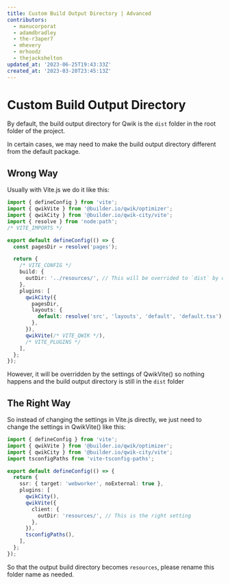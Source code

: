```yaml
---
title: Custom Build Output Directory | Advanced
contributors:
  - manucorporat
  - adamdbradley
  - the-r3aper7
  - mhevery
  - mrhoodz
  - thejackshelton
updated_at: '2023-06-25T19:43:33Z'
created_at: '2023-03-20T23:45:13Z'
---
```


# Custom Build Output Directory

By default, the build output directory for Qwik is the `dist` folder in the root folder of the project.

In certain cases, we may need to make the build output directory different from the default package.

## Wrong Way

Usually with Vite.js we do it like this:

```ts title="vite.config.mts"
import { defineConfig } from 'vite';
import { qwikVite } from '@builder.io/qwik/optimizer';
import { qwikCity } from '@builder.io/qwik-city/vite';
import { resolve } from 'node:path';
/* VITE_IMPORTS */

export default defineConfig(() => {
  const pagesDir = resolve('pages');

  return {
    /* VITE_CONFIG */
    build: {
      outDir: '../resources/', // This will be overrided to `dist` by qwikVite() setting
    },
    plugins: [
      qwikCity({
        pagesDir,
        layouts: {
          default: resolve('src', 'layouts', 'default', 'default.tsx'),
        },
      }),
      qwikVite(/* VITE_QWIK */),
      /* VITE_PLUGINS */
    ],
  };
});
```

However, it will be overridden by the settings of QwikVite() so nothing happens and the build output directory is still in the `dist` folder

## The Right Way

So instead of changing the settings in Vite.js directly, we just need to change the settings in QwikVite() like this:

```ts title="vite.config.mts"
import { defineConfig } from 'vite';
import { qwikVite } from '@builder.io/qwik/optimizer';
import { qwikCity } from '@builder.io/qwik-city/vite';
import tsconfigPaths from 'vite-tsconfig-paths';

export default defineConfig(() => {
  return {
    ssr: { target: 'webworker', noExternal: true },
    plugins: [
      qwikCity(),
      qwikVite({
        client: {
          outDir: 'resources/', // This is the right setting
        },
      }),
      tsconfigPaths(),
    ],
  };
});
```

So that the output build directory becomes `resources`, please rename this folder name as needed.
